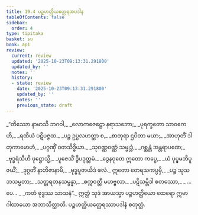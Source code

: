 ```yaml
---
title: 19.4 ပဉ္စဟတ္ထိယတ္ထေရအပဒါန
tableOfContents: false
sidebar:
  order: 4
type: tipitaka
basket: su
book: ap1
review:
  current: review
  updated: '2025-10-23T09:13:31.291800'
  updated_by: ''
  notes: ''
  history:
  - state: review
    date: '2025-10-23T09:13:31.291800'
    updated_by: ''
    notes: ''
    previous_state: draft
---
```



<ReviewStatus review={frontmatter.review} showDetails={true} />

<HypothesisAnnotation frontmatter={frontmatter} />

<DynamicBreadcrumb />

<Division number="18" book="ap1" e="ch" v="20" p="214">

<Paragraph number="2604" type="verses" book="ap1">
_“တိဿော နာမာသိ ဘဂဝါ,_  
_လောကဇေဋ္ဌော နရာသဘော;_  
_ပုရက္ခတော သာဝကေဟိ,_  
_ရထိယံ ပဋိပဇ္ဇထ._  

</Paragraph>

</Division>
<Division number="19" book="ap1" e="ch" v="20" p="215">

<Paragraph number="2605" type="verses" book="ap1">
_ပဉ္စ ဥပ္ပလဟတ္ထာ စ,_  
_စာတုရာ ဌပိတာ မယာ;_  
_အာဟုတိံ ဒါတုကာမောဟံ,_  
_ပဂ္ဂဏှိံ ဝတသိဒ္ဓိယာ._  

</Paragraph>

</Division>
<Division number="20" book="ap1" e="ch" v="20" p="215">

<Paragraph number="2606" type="verses" book="ap1">
_သုဝဏ္ဏဝဏ္ဏံ သမ္ဗုဒ္ဓံ,_  
_ဂစ္ဆန္တံ အန္တရာပဏေ;_  
_ဗုဒ္ဓရံသီဟိ ဖုဋ္ဌောသ္မိ,_  
_ပူဇေသိံ ဒွိပဒုတ္တမံ._  

</Paragraph>

</Division>
<Division number="21" book="ap1" e="ch" v="20" p="215">

<Paragraph number="2607" type="verses" book="ap1">
_ဒွေနဝုတေ ဣတော ကပ္ပေ,_  
_ယံ ပုပ္ဖမဘိပူဇယိံ;_  
_ဒုဂ္ဂတိံ နာဘိဇာနာမိ,_  
_ဗုဒ္ဓပူဇာယိဒံ ဖလံ._  

</Paragraph>

</Division>
<Division number="22" book="ap1" e="ch" v="20" p="215">

<Paragraph number="2608" type="verses" book="ap1">
ဣတော တေရသကပ္ပမှိ,_  
_ပဉ္စ သုသဘသမ္မတာ;_  
_သတ္တရတနသမ္ပန္နာ,_  
_စက္ကဝတ္တီ မဟဗ္ဗလာ._  

</Paragraph>

</Division>
<Division number="23" book="ap1" e="ch" v="20" p="215">

<Paragraph number="2609" type="verses" book="ap1">
_ပဋိသမ္ဘိဒါ စတဿော,_  
_ …ပေ… _  
_ကတံ ဗုဒ္ဓဿ သာသနံ”._  

</Paragraph>

<Paragraph number="2610" book="ap1">
ဣတ္ထံ သုဒံ အာယသ္မာ ပဉ္စဟတ္ထိယော ထေရော ဣမာ ဂါထာယော အဘာသိတ္ထာတိ.

</Paragraph>
</Division>

<Paragraph number="2611" type="center" book="ap1">
ပဉ္စဟတ္ထိယတ္ထေရဿာပဒါနံ စတုတ္ထံ.
</Paragraph>